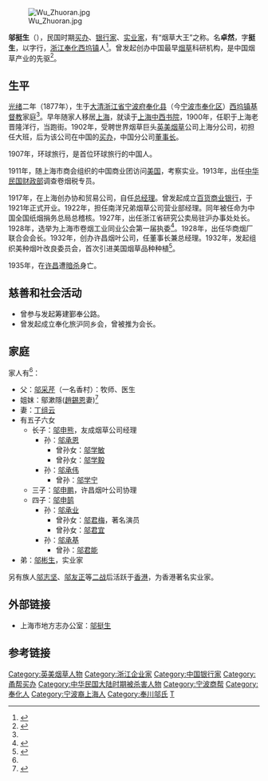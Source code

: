 [[File:Wu_Zhuoran.jpg|thumb]]

'''邬挺生'''（{{bd|1877年||1935年||}}），民国时期[[买办|买办]]、[[银行家|银行家]]、[[实业家|实业家]]，有“烟草大王”之称。名'''卓然'''，字'''挺生'''，以字行，[[浙江|浙江]][[奉化|奉化]][[西坞镇|西坞镇]]人<ref name="邬挺生life">{{cite web |url=http://202.107.212.146:838/nbwshj/index.php?option=com_content&view=article&id=987:2011-09-23-02-22-12&catid=65:2011-09-07-01-28-49&Itemid=84 |title=邬挺生与中国烟草业 |publisher=宁波文史资料汇编 商海巨子——活跃在沪埠的宁波商人 |author=冯筱才 |accessdate=2013年11月10日 |language=zh-hans |archive-date=2015-06-10 |archive-url=https://web.archive.org/web/20150610201459/http://202.107.212.146:838/nbwshj/index.php?option=com_content&view=article&id=987:2011-09-23-02-22-12&catid=65:2011-09-07-01-28-49&Itemid=84 |dead-url=no }}</ref>。曾发起创办中国最早[[烟草|烟草]]科研机构，是中国烟草产业的先驱<ref name="邬挺生最早">{{cite web |url=http://www.tobacco.gov.cn/html/18/1806/56798_n.html |title=我国最早创建的烟草科研机构 |publisher=国家烟草专卖局 中国烟草总公司 |date=2002-03-07 |accessdate=2013年11月10日 |language=zh-hans |archive-date=2015-06-10 |archive-url=https://web.archive.org/web/20150610222141/http://www.tobacco.gov.cn/html/18/1806/56798_n.html |dead-url=no }}</ref>。 

==生平==
[[光绪|光绪]]二年（1877年），生于[[大清|大清]][[浙江省|浙江省]][[宁波府|宁波府]][[奉化县|奉化县]]（今[[宁波市|宁波市]][[奉化区|奉化区]]）[[西坞街道|西坞镇]][[基督教|基督教]]家庭<ref name="邬挺生life"/>。早年随家人移居[[上海|上海]]，就读于[[上海中西书院|上海中西书院]]，1900年，任职于上海老晋隆洋行，当跑街。1902年，受聘世界烟草巨头[[英美烟草|英美烟草]]公司上海分公司，初担任大班，后为该公司在中国的[[买办|买办]]，中国分公司[[董事长|董事长]]。

1907年，环球旅行，是首位环球旅行的中国人。

1911年，随上海市商会组织的中国商业团访问[[美国|美国]]，考察实业。1913年，出任[[中华民国财政部|中华民国财政部]]调查卷烟税专员。

1917年，在上海创办协和贸易公司，自任[[总经理|总经理]]。曾发起成立[[百货商业银行|百货商业银行]]，于1921年正式开业。1922年，担任南洋兄弟烟草公司营业部经理。同年被任命为中国全国纸烟捐务总局总稽核。1927年，出任浙江省研究公卖局驻沪办事处处长。1928年，选举为上海市卷烟工业同业公会第一届执委<ref name="上海市卷烟工业同业公会">{{cite web |url=http://history.eastday.com/h/20130627/u1a7482712.html |title=上海市卷烟工业同业公会 |publisher=[[东方网|东方网]]历史 |author=来源:上海档案信息网 作者:唐芸萍 选稿:屠佳时 |date=2013年6月27日 |accessdate=2013年11月10日 |language=zh-hans |archive-date=2015年6月10日 |archive-url=https://web.archive.org/web/20150610194626/http://history.eastday.com/h/20130627/u1a7482712.html |dead-url=yes }}</ref>。1928年，出任华商烟厂联合会会长。1932年，创办许昌烟叶公司，任董事长兼总经理。1932年，发起组织美种烟叶改良委员会，首次引进美国烟草品种种植<ref name="上海烟草">{{cite web|url=http://www.yplib.org.cn/structure/jdsh/bngy/ls/q_98072_1.htm|title=上海烟草收购供应组织|publisher=上海近代文献馆>百年工业>行业历史>轻工|author=来源：上海烟草志|date=2011-01-30|accessdate=2013年11月10日|language=zh-hans}}{{dead link|date=2018年4月 |bot=InternetArchiveBot |fix-attempted=yes }}</ref>。

1935年，在[[许昌|许昌]]遭[[暗杀|暗杀]]身亡。

==慈善和社会活动==
* 曾参与发起筹建鄞奉公路。
* 曾发起成立奉化旅沪同乡会，曾被推为会长。

==家庭==
家人有<ref name="邬挺生life"/>：
* 父：[[邬采芹|邬采芹]]（一名香村）：牧师、医生 
*姐妺：鄔漱隱([[趙錫恩|趙錫恩]]妻)<ref>{{cite book|author=上海第一浸會堂|title=上海第一浸會堂百年史略|url=http://books.google.com/books?id=-aFPPQAACAAJ|year=1947|pages=111}}</ref>
* 妻：[[丁组云|丁组云]]
* 有五子六女
** 长子：[[邬申熊|邬申熊]]，友成烟草公司经理
*** 孙：[[邬承恩|邬承恩]]
**** 曾孙女：[[邬学敏|邬学敏]]
**** 曾孙女：[[邬学毅|邬学毅]]
*** 孙：[[邬承伟|邬承伟]]
**** 曾孙：[[邬学宁|邬学宁]]
** 三子：[[邬申鹏|邬申鹏]]，许昌烟叶公司协理
** 四子：[[邬申鹄|邬申鹄]]
*** 孙：[[邬承业|邬承业]]
**** 曾孙女：[[邬君梅|邬君梅]]，著名演员
**** 曾孙女：[[邬君宜|邬君宜]]
*** 孙：[[邬承基|邬承基]]
**** 曾孙：[[邬君能|邬君能]]
* 弟：[[邬彬生|邬彬生]]，实业家
另有族人[[邬志坚|邬志坚]]、[[邬友正|邬友正]]等[[二战|二战]]后活跃于[[香港|香港]]，为香港著名实业家。

==外部链接==
* 上海市地方志办公室：[http://www.shtong.gov.cn/newsite/node2/node2245/node68143/node68156/node68175/node68179/userobject1ai65607.html 邬挺生]{{Wayback|url=http://www.shtong.gov.cn/newsite/node2/node2245/node68143/node68156/node68175/node68179/userobject1ai65607.html |date=20190420093836 }}

==参考链接==
{{reflist|2}}

{{DEFAULTSORT:W}}
[[Category:英美烟草人物|Category:英美烟草人物]]
[[Category:浙江企业家|Category:浙江企业家]]
[[Category:中国银行家|Category:中国银行家]]
[[Category:甬帮买办|Category:甬帮买办]]
[[Category:中华民国大陆时期被杀害人物|Category:中华民国大陆时期被杀害人物]]
[[Category:宁波商帮|Category:宁波商帮]]
[[Category:奉化人|Category:奉化人]]
[[Category:宁波裔上海人|Category:宁波裔上海人]]
[[Category:奉川邬氏|Category:奉川邬氏]]
[[Category:邬姓|T]]